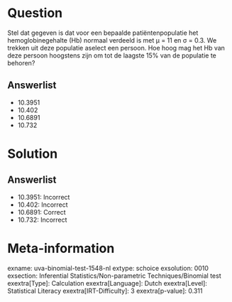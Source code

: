 Question
========

Stel dat gegeven is dat voor een bepaalde patiëntenpopulatie het
hemoglobinegehalte (Hb) normaal verdeeld is met μ = 11 en σ = 0.3. We
trekken uit deze populatie aselect een persoon. Hoe hoog mag het Hb van
deze persoon hoogstens zijn om tot de laagste 15% van de populatie te
behoren?

Answerlist
----------

* 10.3951
* 10.402
* 10.6891
* 10.732

Solution
========

Answerlist
----------

* 10.3951: Incorrect
* 10.402: Incorrect
* 10.6891: Correct
* 10.732: Incorrect

Meta-information
================
exname: uva-binomial-test-1548-nl
extype: schoice
exsolution: 0010
exsection: Inferential Statistics/Non-parametric Techniques/Binomial test
exextra[Type]: Calculation
exextra[Language]: Dutch
exextra[Level]: Statistical Literacy
exextra[IRT-Difficulty]: 3
exextra[p-value]: 0.311
